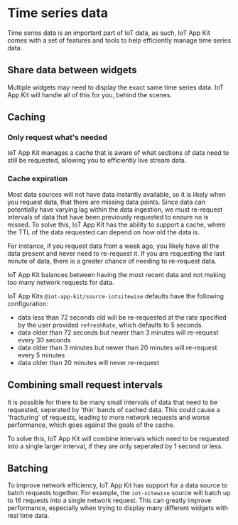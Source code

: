 
<Meta title="Overview/Time series data features" />

# Time series data

Time series data is an important part of IoT data, as such, IoT App Kit comes with a set of features and tools to help efficiently manage time series data.

## Share data between widgets

Multiple widgets may need to display the exact same time series data. IoT App Kit will handle all of this for you, behind the scenes.

## Caching

### Only request what's needed

IoT App Kit manages a cache that is aware of what sections of data need to still be requested, allowing you to efficiently live stream data.

### Cache expiration

Most data sources will not have data instantly available, so it is likely when you request data, that there are missing data points. Since data can potentially have varying lag within the data ingestion,
we must re-request intervals of data that have been previously requested to ensure no is missed. To solve this, IoT App Kit has the ability to support a cache, where the TTL of the data requested can depend on how old the data is.

For instance, if you request data from a week ago, you likely have all the data present and never need to re-request it. If you are requesting the last minute of data, there is a greater chance of needing to re-request data.

IoT App Kit balances between having the most recent data and not making too many network requests for data.

IoT App Kits `@iot-app-kit/source-iotsitewise` defaults have the following configuration:
- data less than 72 seconds old will be re-requested at the rate specified by the user provided `refreshRate`, which defaults to 5 seconds.
- data older than 72 seconds but newer than 3 minutes will re-request every 30 seconds
- data older than 3 minutes but newer than 20 minutes will re-request every 5 minutes
- data older than 20 minutes will never re-request

## Combining small request intervals

It is possible for there to be many small intervals of data that need to be requested, seperated by 'thin' bands of cached data. This could cause a 'fracturing' of requests, leading to more network requests and worse performance, which goes against the goals of the cache.

To solve this, IoT App Kit will combine intervals which need to be requested into a single larger interval, if they are only seperated by 1 second or less.

## Batching
To improve network efficiency, IoT App Kit has support for a data source to batch requests together. For example, the `iot-sitewise` source will batch up to 16 requests into a single network request. This can greatly improve performance, especially when trying to display
many different widgets with real time data.


